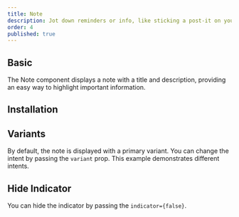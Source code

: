 ```yaml
---
title: Note
description: Jot down reminders or info, like sticking a post-it on your monitor, simple yet effective for quick memos and alerts.
order: 4
published: true
---
```


## Basic

The Note component displays a note with a title and description, providing an easy way to highlight important information.

<Demo center component='statuses/note/note-demo' />

## Installation

<Install component='note' />

## Variants

By default, the note is displayed with a primary variant. You can change the intent by passing the `variant` prop. This example demonstrates different intents.

<Demo center component='statuses/note/note-variant-demo' />

## Hide Indicator

You can hide the indicator by passing the `indicator={false}`.

<Demo center component='statuses/note/note-hide-indicator-demo' />
